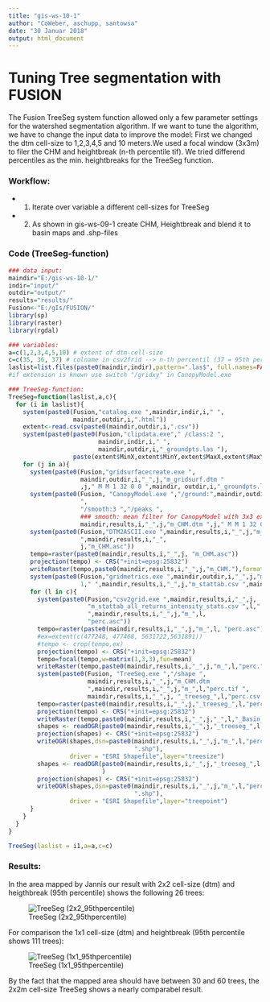 ```yaml
---
title: "gis-ws-10-1"
author: "CoWeber, aschupp, santowsa"
date: "30 Januar 2018"
output: html_document
---
```


# Tuning Tree segmentation with FUSION 

The Fusion TreeSeg system function  allowed only a few parameter settings for the watershed segmentation algorithm. If we want to tune the algorithm, we have to change the input data to improve the model: First we changed the dtm cell-size to 1,2,3,4,5 and 10 meters.We used a focal window (3x3m) to filer the CHM and heightbreak (n-th percentile tif). We tried differend percentiles as the min. heightbreaks for the TreeSeg function. 

### Workflow:

- 1. Iterate over variable a different cell-sizes for TreeSeg
- 2. As shown in gis-ws-09-1 create CHM, Heightbreak and blend it to basin maps and .shp-files

### Code (TreeSeg-function)

```r
### data input:
maindir="E:/gis-ws-10-1/"
indir="input/"
outdir="output/"
results="results/"
Fusion<-"E:/gIs/FUSION/"
library(sp)
library(raster)
library(rgdal)

### variables:
a=c(1,2,3,4,5,10) # extent of dtm-cell-size
c=c(35, 36, 37) # colname in csv2frid --> n-th percentil (37 = 95th percentile)
laslist=list.files(paste0(maindir,indir),pattern=".las$", full.names=FALSE)
#if extension is known use switch "/gridxy" in CanopyModel.exe

### TreeSeg-function:
TreeSeg=function(laslist,a,c){
  for (i in laslist){
    system(paste0(Fusion,"catalog.exe ",maindir,indir,i," ",
                  maindir,outdir,i,".html"))
    extent<-read.csv(paste0(maindir,outdir,i,".csv"))
    system(paste0(paste0(Fusion,"clipdata.exe"," /class:2 ",
                         maindir,indir,i," ",
                         maindir,outdir,i,"_groundpts.las "),
                  paste(extent$MinX,extent$MinY,extent$MaxX,extent$MaxY)))
    for (j in a){
      system(paste0(Fusion,"gridsurfacecreate.exe ", 
                    maindir,outdir,i,"_",j,"m_gridsurf.dtm "
                    ,j," M M 1 32 0 0 ",maindir, outdir,i,"_groundpts.las"))
      system(paste0(Fusion, "CanopyModel.exe ","/ground:",maindir,outdir,i,"_",j,"m_gridsurf.dtm
                    ",
                    "/smooth:3 ","/peaks ", 
                    ### smooth: mean filter for CanopyModel with 3x3 extent and peaks: show                         ### local maxima in canopy height model
                    maindir,results,i,"_",j,"m_CHM.dtm ",j," M M 1 32 0 0 ",maindir,indir,i))
      system(paste0(Fusion,"DTM2ASCII.exe ",maindir,results,i,"_",j,"m_CHM.dtm 
                    ",maindir,results,i,"_",
                    j,"m_CHM.asc"))
      tempo=raster(paste0(maindir,results,i,"_",j, "m_CHM.asc"))
      projection(tempo) <- CRS("+init=epsg:25832")
      writeRaster(tempo,paste0(maindir,results,i,"_",j,"m_CHM."),format="GTiff")
      system(paste0(Fusion,"gridmetrics.exe ",maindir,outdir,i,"_",j,"m_gridsurf.dtm ",0," " ,
                    1," ",maindir,results,i,"_",j,"m_stattab.csv ",maindir,indir,i))
      for (l in c){
        system(paste0(Fusion,"csv2grid.exe ",maindir,results,i,"_",j,
                      "m_stattab_all_returns_intensity_stats.csv ",l,"   
                      ",maindir,results,i,"_",j,"m_",l,
                      "perc.asc"))
        tempo=raster(paste0(maindir,results,i,"_",j,"m_",l, "perc.asc"))
        #ex=extent(c(477248, 477468, 5631722,5631891))
        #tempo <- crop(tempo,ex)
        projection(tempo) <- CRS("+init=epsg:25832")
        tempo=focal(tempo,w=matrix(1,3,3),fun=mean)
        writeRaster(tempo,paste0(maindir,results,i,"_",j,"m_",l,"perc."),format="GTiff")
        system(paste0(Fusion, "TreeSeg.exe ","/shape ",
                      maindir,results,i,"_",j,"m_CHM.dtm 
                      ",maindir,results,i,"_",j,"m_",l,"perc.tif ",
                      maindir,results,i,"_",j, "_treeseg_",l,"perc.csv "))
        tempo=raster(paste0(maindir,results,i,"_",j,"_treeseg_",l,"perc", "_Basin_Map.asc"))
        projection(tempo) <- CRS("+init=epsg:25832")
        writeRaster(tempo,paste0(maindir,results,i,"_",j,"_",l,"_Basin_Map."),format="GTiff")
        shapes <- readOGR(paste0(maindir,results,i,"_",j,"_treeseg_",l,"perc","_Polygons.shp"))
        projection(shapes) <- CRS("+init=epsg:25832")
        writeOGR(shapes,dsn=paste0(maindir,results,i,"_",j,"m_",l,"perc","_Polygons_class", 
                                   ".shp"),
                 driver = "ESRI Shapefile",layer="treesize")
        shapes <- readOGR(paste0(maindir,results,i,"_",j,"_treeseg_",l,"perc","_HighPoints.shp")
                          )
        projection(shapes) <- CRS("+init=epsg:25832")
        writeOGR(shapes,dsn=paste0(maindir,results,i,"_",j,"m_",l,"perc","_HighPoints_class", 
                                   ".shp"),
                 driver = "ESRI Shapefile",layer="treepoint")
      }
    }
  }
}

TreeSeg(laslist = i1,a=a,c=c)
```

### Results: 

In the area mapped by Jannis our result with 2x2 cell-size (dtm) and heigthbreak (95th percentile) shows the following 26 trees:

![TreeSeg (2x2_95thpercentile)](F:/result_tree_seg.png)


For comparison the 1x1 cell-size (dtm) and heightbreak (95th percentile shows 111 trees):

![TreeSeg (1x1_95thpercentile)](F:/result_1m.png)


By the fact that the mapped area should have between 30 and 60 trees, the 2x2m cell-size TreeSeg shows a nearly comparabel result. 